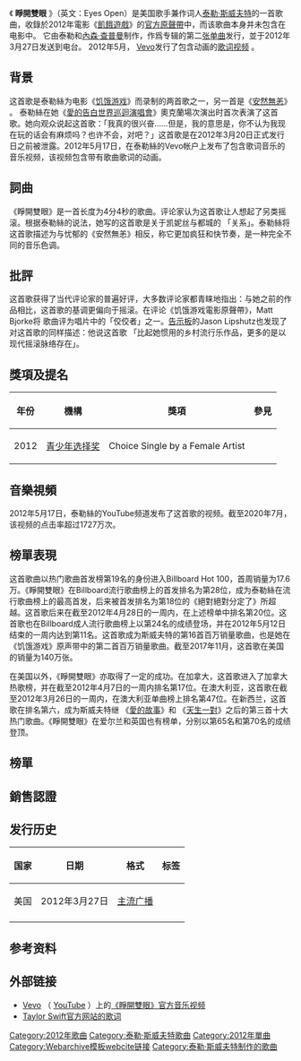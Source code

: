 {{Infobox song|name=Eyes Open<br>睜開雙眼|genre={{flatlist|
* [[另類搖滾|另類搖滾]]
}}|next_year=2012|next_title=[[我們兩個|我們兩個]]|prev_year=2012|prev_title=[[不朽_(泰勒·斯威夫特歌曲)|不朽]]|producer={{flatlist|
* [[內森·查普曼(音樂製作人)|内森·查普曼]]
* 泰勒絲
}}|writer=泰勒絲|label={{flatlist|
* [[大機器唱片|大機器]]
* [[聯眾唱片|聯眾]]<ref name="allaccess">{{webarchive |url=https://www.webcitation.org/66KD7abEb?url=http://www.allaccess.com/top40-mainstream/future-releases |date=2012-03-21 }} Archived by [[WebCite|WebCite]] from [http://www.allaccess.com/top40-mainstream/future-releases the original] on March 21, 2012.</ref>
}}|length={{Duration|m=4|s=4}}|venue=|cover=|studio=|recorded=|format=|released={{Start date|2012|3|27}}|album={{le|饥饿游戏：电影原声带|The Hunger Games: Songs from District 12 and Beyond}}|artist=[[泰勒絲|泰勒絲]]|type=single|caption=|alt=|misc={{External music video
 | type = single
 | header = Lyric video
 | 1 = {{YouTube|8hsVICl7d8k|"睜開雙眼"}}
 }}}} 
《 '''睜開雙眼''' 》（英文：Eyes Open）是美国歌手兼作词人[[泰勒·斯威夫特|泰勒·斯威夫特]]的一首歌曲，收錄於2012年電影《[[飢餓遊戲_(電影)|飢餓遊戲]]》的[[饥饿游戏：电影原声带|官方原聲帶]]中，而该歌曲本身并未包含在电影中。 它由泰勒和[[内森·查普曼_(音樂製作人)|內森·查普曼]]制作，作爲专辑的第二[[单曲|张单曲]]发行，並于2012年3月27日发送到电台。 2012年5月， [[Vevo|Vevo]]发行了包含动画的[[音樂錄影帶|歌词视频]] 。 

== 背景 ==
这首歌是泰勒絲为电影《[[飢餓遊戲_(電影)|饥饿游戏]]》而录制的两首歌之一，另一首是《[[安然無恙|安然無恙]]》 。 泰勒絲在她《[[愛的告白世界巡迴演唱會|愛的告白世界巡迴演唱會]]》奧克蘭場次演出时首次表演了这首歌。她向观众说起这首歌：「我真的很兴奋......但是，我的意思是，你不认为我现在玩的话会有麻烦吗？也许不会，对吧？」这首歌是在2012年3月20日正式发行日之前被泄露。2012年5月17日，在泰勒絲的Vevo帐户上发布了包含歌词音乐的音乐视频，该视频包含带有歌曲歌词的动画。  

== 詞曲 ==
《睜開雙眼》是一首长度为4分4秒的歌曲。评论家认为这首歌让人想起了另类摇滚。根据泰勒絲的说法，她写的这首歌是关于凯妮丝与都城的 「关系」。泰勒絲将这首歌描述为与忧郁的《安然無恙》相反，称它更加疯狂和快节奏，是一种完全不同的音乐色调。

== 批評 ==
这首歌获得了当代评论家的普遍好评，大多数评论家都青睐地指出：与她之前的作品相比，这首歌的基调更偏向于摇滚。在评论《饥饿游戏電影原聲帶》，Matt Bjorke将 歌曲评为唱片中的「佼佼者」之一。[[告示牌_(雜誌)|告示板]]的Jason Lipshutz也发现了对这首歌的同样描述：他说这首歌 「比起她惯用的乡村流行乐作品，更多的是以现代摇滚脉络存在」。 

== 獎項及提名 ==
{| class="wikitable"
!年份
!機構
!獎項
!參見
|-
! rowspan="1" scope="row" |2012
|[[青少年选择奖|青少年选择奖]]
|Choice Single by a Female Artist
|{{center|<ref>{{cite web|title=Teen Choice Awards 2012: Complete Winners List |url=http://www.mtv.com/news/1690174/teen-choice-awards-winners-list/ |publisher=MTV |accessdate=June 21, 2015 |date=July 22, 2012 |url-status=live |archiveurl=https://web.archive.org/web/20150702121854/http://www.mtv.com/news/1690174/teen-choice-awards-winners-list/ |archivedate=July 2, 2015}}</ref>}}
|}

== 音樂視頻 ==
2012年5月17日，泰勒絲的YouTube频道发布了这首歌的视频。截至2020年7月，该视频的点击率超过1727万次。

== 榜單表現 ==
这首歌曲以热门歌曲首发榜第19名的身份进入Billboard Hot 100，首周销量为17.6万。《睜開雙眼》在Billboard流行歌曲榜上的首发排名为第28位，成为泰勒絲在流行歌曲榜上的最高首发，后来被首发排名为第18位的《絕對絕對分定了》所超越。这首歌后来在截至2012年4月28日的一周内，在上述榜单中排名第20位。这首歌也在Billboard成人流行歌曲榜上以第24名的成绩登场，并在2012年5月12日结束的一周内达到第11名。这首歌成为斯威夫特的第16首百万销量歌曲，也是她在《饥饿游戏》原声带中的第二首百万销量歌曲。截至2017年11月，这首歌在美国的销量为140万张。

在美国以外，《睜開雙眼》亦取得了一定的成功。在加拿大，这首歌进入了加拿大热歌榜，并在截至2012年4月7日的一周内排名第17位。在澳大利亚，这首歌在截至2012年3月26日的一周内，在澳大利亚单曲榜上排名第47位。在新西兰，这首歌在排名第六，成为斯威夫特继 《[[愛的故事_(泰勒絲歌曲)|愛的故事]]》和 《[[天生一對_(歌曲)|天生一對]]》之后的第三首十大热门歌曲。《睜開雙眼》在爱尔兰和英国也有榜单，分别以第65名和第70名的成绩登顶。

== 榜單 ==

== 銷售認證 ==

== 发行历史 ==
{| class="wikitable plainrowheaders"
! scope="col" | 国家 
! scope="col" | 日期 
! scope="col" | 格式 
! scope="col" | 标签 
|-
! scope="row" | 美国 
| 2012年3月27日 
| [[當代流行電台|主流广播]] 
|{{Flatlist|* [[大機器唱片|大機器]]
* [[聯眾唱片|聯眾]]<ref name="allaccess">{{webarchive |url=https://www.webcitation.org/66KD7abEb?url=http://www.allaccess.com/top40-mainstream/future-releases |date=2012-03-21 }} Archived by [[WebCite|WebCite]] from [http://www.allaccess.com/top40-mainstream/future-releases the original] on March 21, 2012.</ref>}}
|-
|}

== 参考资料 ==
{{Reflist}}

== 外部链接 ==

* [[Vevo|Vevo]] （ [[YouTube|YouTube]] ）上的[https://www.youtube.com/watch?v=8hsVICl7d8k&ob=av2e 《睜開雙眼》官方音乐视频] {{Wayback|url=https://www.youtube.com/watch?v=8hsVICl7d8k&ob=av2e |date=20120526140928 }} 
* [https://web.archive.org/web/20121211085648/http://taylorswift.com/releases#release-3281 Taylor Swift官方网站的歌词] 
[[Category:2012年歌曲|Category:2012年歌曲]]
[[Category:泰勒·斯威夫特歌曲|Category:泰勒·斯威夫特歌曲]]
[[Category:2012年單曲|Category:2012年單曲]]
[[Category:Webarchive模板webcite链接|Category:Webarchive模板webcite链接]]
[[Category:泰勒·斯威夫特制作的歌曲|Category:泰勒·斯威夫特制作的歌曲]]
{{Taylor Swift songs}}
